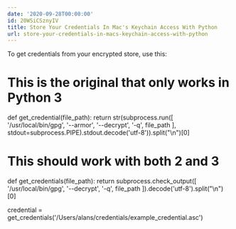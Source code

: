 ```yaml
---
date: '2020-09-28T00:00:00'
id: 20WSiCSznyIV
title: Store Your Credentials In Mac's Keychain Access With Python
url: store-your-credentials-in-macs-keychain-access-with-python
---
```


To get credentials from your encrypted store, use this:

# This is the original that only works in Python 3
def get_credential(file_path):
    return str(subprocess.run([
        '/usr/local/bin/gpg', '--armor', '--decrypt', '-q',
        file_path
    ], stdout=subprocess.PIPE).stdout.decode('utf-8')).split("\n")[0]




# This should work with both 2 and 3
def get_credentials(file_path):
    return subprocess.check_output([
        '/usr/local/bin/gpg', '--decrypt', '-q',
        file_path
    ]).decode('utf-8').split("\n")[0]

    
    
credential = get_credentials('/Users/alans/credentials/example_credential.asc')